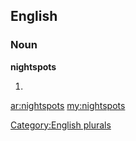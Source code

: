==English==

===Noun===
'''nightspots'''

# {{plural of|[[nightspot]]}}

[[Category:English plurals]]

[[ar:nightspots]]
[[my:nightspots]]